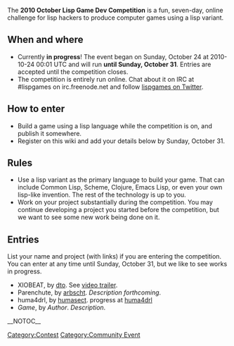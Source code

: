 The '''2010 October Lisp Game Dev Competition''' is a fun, seven-day, online challenge for lisp hackers to produce computer games using a lisp variant.

== When and where ==

* Currently '''in progress'''! The event began on Sunday, October 24 at 2010-10-24 00:01 UTC and will run '''until Sunday, October 31'''. Entries are accepted until the competition closes.
* The competition is entirely run online.  Chat about it on IRC at #lispgames on irc.freenode.net and follow [http://twitter.com/lispgames lispgames on Twitter].

== How to enter ==

* Build a game using a lisp language while the competition is on, and publish it somewhere.
* Register on this wiki and add your details below by Sunday, October 31.

== Rules ==

* Use a lisp variant as the primary language to build your game.  That can include Common Lisp, Scheme, Clojure, Emacs Lisp, or even your own lisp-like invention.  The rest of the technology is up to you.
* Work on your project substantially during the competition.  You may continue developing a project you started before the competition, but we want to see some new work being done on it.

== Entries ==

List your name and project (with links) if you are entering the competition.  You can enter at any time until Sunday, October 31, but we like to see works in progress.

* XIOBEAT, by [http://lispgamesdev.blogspot.com dto]. See [http://www.youtube.com/watch?v=BTveUHQoyyc video trailer].
* Parenchute, by [[User:Arbscht|arbscht]]. ''Description forthcoming''.
* huma4drl, by [[User:humasect|humasect]]. progress at [http://humasect.github.com/huma4drl huma4drl]
* ''Game'', by ''Author''. ''Description''.

[[Category:Contest]]
[[Category:Community Event]]
__NOTOC__